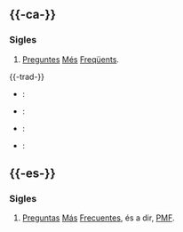 == {{-ca-}} ==
{{ca-pron|or=/ˌpeˈe.məˌe.fə/|occ=/ˌpeˈe.maˌe.fa/}}

=== Sigles ===
{{lema|ca|sigles|g=f}}

# [[preguntes|Preguntes]] [[més|Més]] [[freqüents|Freqüents]].

{{-trad-}}
{{inici}}
* {{en}} : {{trad|en|FAQ}}
* {{es}} : {{trad|es|PMF|f}}
{{mig}}
* {{fi}} : {{trad|fi|UKK}}
* {{fr}} : {{trad|fr|FAQ|f}}
{{final}}

== {{-es-}} ==
{{pronafi|es|/ˌpeˈe.meˌe.fe/}}

=== Sigles ===
{{lema|es|sigles|g=f}}

# [[preguntas|Preguntas]] [[más|Más]] [[frecuentes|Frecuentes]], és a dir, [[PMF]].

